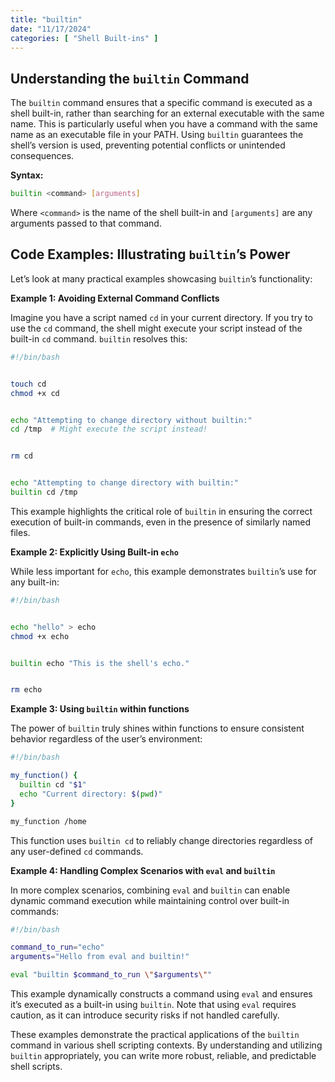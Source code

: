 ```yaml
---
title: "builtin"
date: "11/17/2024"
categories: [ "Shell Built-ins" ]
---
```

## Understanding the `builtin` Command

The `builtin` command ensures that a specific command is executed as a shell built-in, rather than searching for an external executable with the same name. This is particularly useful when you have a command with the same name as an executable file in your PATH.  Using `builtin` guarantees the shell's version is used, preventing potential conflicts or unintended consequences.

**Syntax:**

```bash
builtin <command> [arguments]
```

Where `<command>` is the name of the shell built-in and `[arguments]` are any arguments passed to that command.

## Code Examples: Illustrating `builtin`'s Power

Let's look at many practical examples showcasing `builtin`'s functionality:

**Example 1: Avoiding External Command Conflicts**

Imagine you have a script named `cd` in your current directory.  If you try to use the `cd` command, the shell might execute your script instead of the built-in `cd` command.  `builtin` resolves this:

```bash
#!/bin/bash


touch cd
chmod +x cd


echo "Attempting to change directory without builtin:"
cd /tmp  # Might execute the script instead!


rm cd


echo "Attempting to change directory with builtin:"
builtin cd /tmp
```

This example highlights the critical role of `builtin` in ensuring the correct execution of built-in commands, even in the presence of similarly named files.


**Example 2:  Explicitly Using Built-in `echo`**

While less important for `echo`, this example demonstrates `builtin`'s use for any built-in:

```bash
#!/bin/bash


echo "hello" > echo
chmod +x echo


builtin echo "This is the shell's echo."


rm echo
```


**Example 3:  Using `builtin` within functions**

The power of `builtin` truly shines within functions to ensure consistent behavior regardless of the user's environment:

```bash
#!/bin/bash

my_function() {
  builtin cd "$1"
  echo "Current directory: $(pwd)"
}

my_function /home
```

This function uses `builtin cd` to reliably change directories regardless of any user-defined `cd` commands.

**Example 4:  Handling Complex Scenarios with `eval` and `builtin`**

In more complex scenarios, combining `eval` and `builtin` can enable dynamic command execution while maintaining control over built-in commands:

```bash
#!/bin/bash

command_to_run="echo"
arguments="Hello from eval and builtin!"

eval "builtin $command_to_run \"$arguments\""
```

This example dynamically constructs a command using `eval` and ensures it's executed as a built-in using `builtin`.  Note that using `eval` requires caution, as it can introduce security risks if not handled carefully.


These examples demonstrate the practical applications of the `builtin` command in various shell scripting contexts.  By understanding and utilizing `builtin` appropriately, you can write more robust, reliable, and predictable shell scripts.

